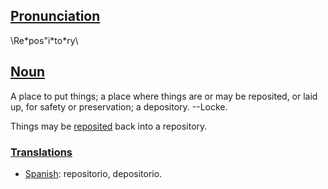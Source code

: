 ==[[Pronunciation]]==

\Re*pos"i*to*ry\ 

==[[Noun]]==

A place to put things; a place where things are or may be reposited, or laid up, for safety or preservation; a depository. --Locke.

Things may be [[reposited]] back into a repository.


===[[Translation]]s===
*[[Spanish]]: repositorio, depositorio.